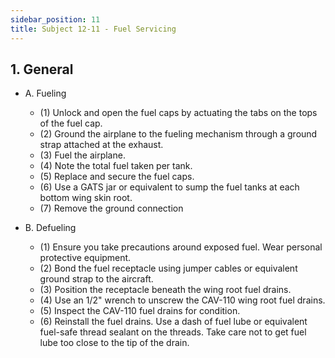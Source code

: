 ```yaml
---
sidebar_position: 11
title: Subject 12-11 - Fuel Servicing
---
```


## 1. General
* A. Fueling
    * (1) Unlock and open the fuel caps by actuating the tabs on the tops of the fuel cap. 
    * (2) Ground the airplane to the fueling mechanism through a ground strap attached at the exhaust.
    * (3) Fuel the airplane. 
    * (4) Note the total fuel taken per tank. 
    * (5) Replace and secure the fuel caps. 
    * (6) Use a GATS jar or equivalent to sump the fuel tanks at each bottom wing skin root. 
    * (7) Remove the ground connection

* B. Defueling
    * (1) Ensure you take precautions around exposed fuel. Wear personal protective equipment. 
    * (2) Bond the fuel receptacle using jumper cables or equivalent ground strap to the aircraft. 
    * (3) Position the receptacle beneath the wing root fuel drains. 
    * (4) Use an 1/2" wrench to unscrew the CAV-110 wing root fuel drains. 
    * (5) Inspect the CAV-110 fuel drains for condition. 
    * (6) Reinstall the fuel drains. Use a dash of fuel lube or equivalent fuel-safe thread sealant on the threads. Take care not to get fuel lube too close to the tip of the drain. 